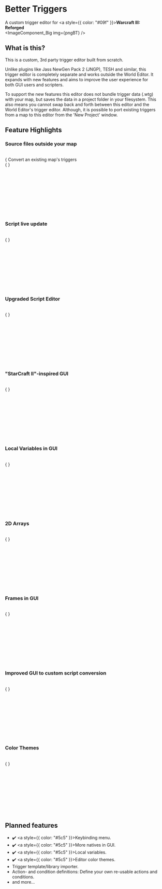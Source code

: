 
# Better Triggers
 
A custom trigger editor for <a style={{ color: "#09f" }}>**Warcraft III: Reforged**</a>
<br/>
<ImageComponent_Big img={pngBT} />

## What is this?

This is a custom, 3rd party trigger editor built from scratch.

Unlike plugins like Jass NewGen Pack 2 (JNGP), TESH and similar, this trigger editor is completely separate and works outside the World Editor.
It expands with new features and aims to improve the user experience for both GUI users and scripters.

To support the new features this editor does not bundle trigger data (.wtg) with your map, but saves the data in a project folder in your filesystem.
This also means you cannot swap back and forth between this editor and the World Editor's trigger editor.
Although, it is possible to port existing triggers from a map to this editor from the 'New Project' window.

## Feature Highlights

### Source files outside your map

<br/>
{
    <ImageComponent img={gifFileSystem} text="
    As part of the reworked format all triggers, scripts, variables and categories are no longer saved with your map, but are now located in a project directory as individual files and folders.


    <br/><br/><p style='font-style: italic' }}>*This change required the removal of comments in the 'trigger explorer' because the World Editor allows comments with identical names; something a filesystem does not.*</p>
    " />
}

<br/>
<br/>
<br/>
<br/>
<br/>
<br/>
<br/>
<br/>
<br/>
<br/>

### Convert an existing map's triggers
<br/>
{
    <ImageComponent img={pngDS} text="
    <p>If you are already working on a Warcraft 3 map and wish to port your triggers to this editor, you can.
                            When creating a new project you can choose convert an already existing map's triggers. The editor will scan your map for triggers, variables, scripts etc. and converts them to source files readable by this editor.</p>
                        <br/>
                        <p style='font-style: italic'>*The illustrated image shows a converted project of mine.</p>
                    " />
}
<br/>
<br/>
<br/>
<br/>
<br/>
<br/>
<br/>
<br/>
<br/>
<br/>


### Script live update
<br/>
{
    <ImageComponent img={gifLiveScript} text="
                        <p>The editor automatically detects changes made to custom script files in your filesystem.
                            This allows you to work directly in whatever text editor you want and removes the need to copy/paste from external source files into the editor.</p>
                    " />
}

<br/>
<br/>
<br/>
<br/>
<br/>
<br/>
<br/>
<br/>
<br/>
<br/>


### Upgraded Script Editor
<br/>
{
    <ImageComponent img={pngSyntax} text="
                        <p>The built-in script editor has basic syntax highlighting and autocomplete for both Jass and Lua.</p>
                    " />
}


<br/>
<br/>
<br/>
<br/>
<br/>
<br/>
<br/>
<br/>
<br/>
<br/>

### "StarCraft II"-inspired GUI
<br/>
{
    <ImageComponent img={gifParameters} text="
                        <p>The GUI has been re-imagined and has the look and feel of Starcraft II's GUI. One of the great things about this is you no longer need to click multiple times on parameter links to get to the bottom of the parameter tree. All parameters are now individually clickable.</p>
                    " />
}

<br/>
<br/>
<br/>
<br/>
<br/>
<br/>
<br/>
<br/>
<br/>
<br/>

### Local Variables in GUI
<br/>
{
    <ImageComponent img={pngLocalVariables} text="
                        <p>The GUI supports local variables.</p>
                        <p>Local variables can only be used in actions, hence why they are placed beneath conditions.</p>
                        <p>Keep in mind that locals like unit groups and player groups are created every time the trigger runs,
                            so those are very prone to leaks.
                        </p>" />
}


<br/>
<br/>
<br/>
<br/>
<br/>
<br/>
<br/>
<br/>
<br/>
<br/>


### 2D Arrays
<br/>
{
    <ImageComponent img={pngArray2D} text="
                        <p>The GUI supports 2D arrays for global variables.</p>
                    " />
}


<br/>
<br/>
<br/>
<br/>
<br/>
<br/>
<br/>
<br/>
<br/>
<br/>

### Frames in GUI
<br/>
{
    <ImageComponent img={pngFramehandles} text="
                        <p>You can create custom UI with Frames in GUI.</p>
                    " />
}


<br/>
<br/>
<br/>
<br/>
<br/>
<br/>
<br/>
<br/>
<br/>
<br/>

### Improved GUI to custom script conversion
<br/>
{
    <ImageComponent img={gifGUIConvert} text="
                        <p>You can convert a GUI trigger to custom script, but also convert it back to it's original GUI triggers if you regret it. Additionally, GUI to script conversion is also available for Lua mode.</p>
                    " />
}

<br/>
<br/>
<br/>
<br/>
<br/>
<br/>
<br/>
<br/>
<br/>
<br/>

### Color Themes
<br/>
{
    <ImageComponent img={gifThemes} text="
                        <p>Select between different editor color themes.</p>
                    " />
}

<br/>
<br/>
<br/>
<br/>
<br/>
<br/>
<br/>
<br/>
<br/>
<br/>

## Planned features
- ✔️ <a style={{ color: "#5c5" }}>Keybinding menu.</a>
- ✔️ <a style={{ color: "#5c5" }}>More natives in GUI.</a>
- ✔️ <a style={{ color: "#5c5" }}>Local variables.</a>
- ✔️ <a style={{ color: "#5c5" }}>Editor color themes.</a>
- <a>Trigger template/library importer.</a>
- <a>Action- and condition definitions: Define your own re-usable actions and conditions.</a>
- <a>and more...</a>
